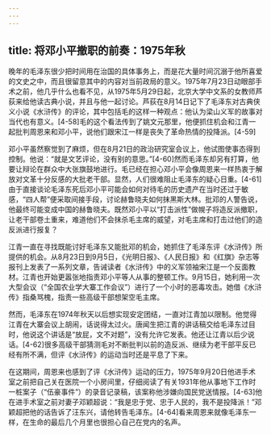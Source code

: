 ```yaml
---
---
---
```

title: 将邓小平撤职的前奏：1975年秋
---



晚年的毛泽东很少把时间用在治国的具体事务上，而是花大量时间沉溺于他所喜爱的文史之中，而且很留意其中的内容对当前政局的意义。1975年7月23日动眼部手术之前，他几乎什么也看不见，从1975年5月29日起，北京大学中文系的女教师芦荻来给他读古典小说，并且与他一起讨论。芦荻在8月14日记下了毛泽东对古典侠义小说《水浒传》的评论，其中包括毛的这样一种观点：他认为梁山义军的故事对当代也有意义。[4-58]毛的这个看法传到了姚文元那里，他便抓住机会和江青一起批判周恩来和邓小平，说他们跟宋江一样是丧失了革命热情的投降派。[4-59]

邓小平虽然察觉到了麻烦，但在8月21日的政治研究室会议上，他试图使事态得到控制。他说：“就是文艺评论，没有别的意思。”[4-60]然而毛泽东却另有打算，他要让辩论在群众中大张旗鼓地进行。毛已经在担心邓小平会像周恩来一样热衷于解放对文革十分反感的大批老干部。显然，人们很难阻止毛泽东的疑心日重。[4-61]由于直接谈论毛泽东死后邓小平可能会如何对待毛的历史遗产在当时还过于敏感，“四人帮”便采取间接手段，讨论赫鲁晓夫如何抹黑斯大林。批邓的人警告说，他最终可能变成中国的赫鲁晓夫。既然邓小平以“打击派性”做幌子将造反派撤职，让老干部卷土重来，难道他们不会抹杀毛主席的威望，对毛主席和打击过他们的造反派进行报复？

江青一直在寻找既能讨好毛泽东又能批邓的机会，她抓住了毛泽东评《水浒传》所提供的机会。从8月23日到9月5日，《光明日报》、《人民日报》和《红旗》杂志等报刊上发表了一系列文章，告诫读者《水浒传》中的义军领袖宋江是一个反面教材。江青也开始更嚣张地指责邓小平等人从事的整顿工作。9月15日，她利用一次大型会议（“全国农业学大寨工作会议”）进行了一个小时的恶毒攻击。她借《水浒传》指桑骂槐，指责一些高级干部想架空毛主席。

然而，毛泽东在1974年秋天以后想实现安定团结，一直对江青加以限制。他觉得江青在大寨会议上胡闹，话说得太过火。唐闻生把江青的讲话稿交给毛泽东过目时，他说这个讲话是“放屁，文不对题”，没有允许它发表。他还让江青以后少说话。[4-62]很多高级干部猜测毛对不断批判以前的造反派、继续为老干部平反已经有所不满，但评《水浒传》的运动当时还是平息了下来。

在这期间，周恩来也感到了评《水浒传》运动的压力，1975年9月20日他进手术室之前把自己关在医院一个小房间里，仔细阅读了有关1931年他从事地下工作时一桩案子（“伍豪事件”）的录音记录稿，该案称他涉嫌向国民党送情报。[4-63]他在进手术室之前对妻子邓颖超说：“我是忠于党、忠于人民的，我不是投降派！”邓颖超把他的话告诉了汪东兴，请他转告毛泽东。[4-64]看来周恩来就像毛泽东一样，在生命的最后几个月里也很担心自己在党内的名声。